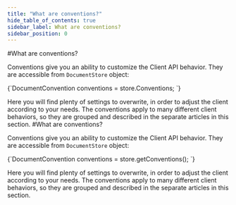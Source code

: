 ```yaml
---
title: "What are conventions?"
hide_table_of_contents: true
sidebar_label: What are conventions?
sidebar_position: 0
---
```






<LanguageSwitcher supportedLanguages={supportedLanguages} />
<LanguageContent language="csharp">
#What are conventions?

Conventions give you an ability to customize the Client API behavior. They are accessible from `DocumentStore` object:

<TabItem value="conventions_1" label="conventions_1">
<CodeBlock language="csharp">
{`DocumentConvention conventions = store.Conventions;
`}
</CodeBlock>
</TabItem>

Here you will find plenty of settings to overwrite, in order to adjust the client according to your needs. The conventions apply to many different client behaviors, so they are grouped and described in the separate articles in this section.
</LanguageContent>
<LanguageContent language="java">
#What are conventions?

Conventions give you an ability to customize the Client API behavior. They are accessible from `DocumentStore` object:

<TabItem value="conventions_1" label="conventions_1">
<CodeBlock language="java">
{`DocumentConvention conventions = store.getConventions();
`}
</CodeBlock>
</TabItem>

Here you will find plenty of settings to overwrite, in order to adjust the client according to your needs. The conventions apply to many different client behaviors, so they are grouped and described in the separate articles in this section.
</LanguageContent>

<!---

-->